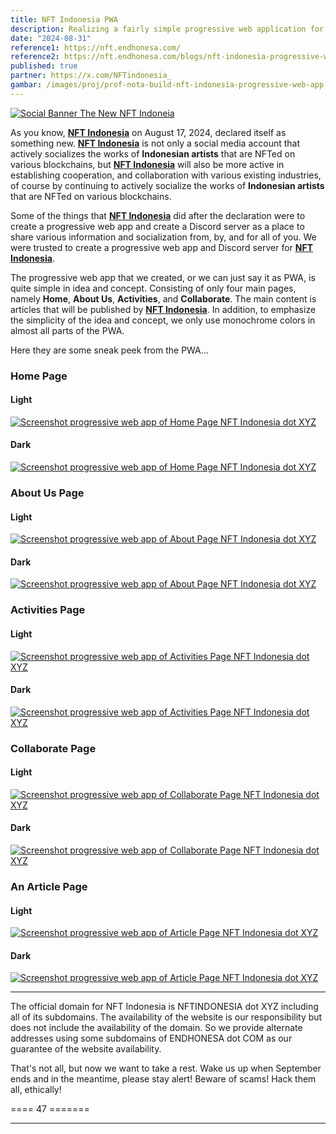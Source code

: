 ```yaml
---
title: NFT Indonesia PWA
description: Realizing a fairly simple progressive web application for NFT Indonesia by combining and customizing several open-source repositories out there.
date: "2024-08-31"
reference1: https://nft.endhonesa.com/
reference2: https://nft.endhonesa.com/blogs/nft-indonesia-progressive-web-app
published: true
partner: https://x.com/NFTindonesia_
gambar: /images/proj/prof-nota-build-nft-indonesia-progressive-web-app.png
---
```


[![Social Banner The New NFT Indoneia](/images/proj/prof-nota-build-nft-indonesia-progressive-web-app.png)](/images/proj/prof-nota-build-nft-indonesia-progressive-web-app.png "Social Banner The New NFT Indoneia")

As you know, [**NFT Indonesia**](https://nft.endhonesa.com/ "The New NFT Indonesia") on August 17, 2024, declared itself as something new. [**NFT Indonesia**](https://nft.endhonesa.com/ "The New NFT Indonesia") is not only a social media account that actively socializes the works of **Indonesian artists** that are NFTed on various blockchains, but [**NFT Indonesia**](https://nft.endhonesa.com/ "The New NFT Indonesia") will also be more active in establishing cooperation, and collaboration with various existing industries, of course by continuing to actively socialize the works of **Indonesian artists** that are NFTed on various blockchains.

Some of the things that [**NFT Indonesia**](https://nft.endhonesa.com/ "The New NFT Indonesia") did after the declaration were to create a progressive web app and create a Discord server as a place to share various information and socialization from, by, and for all of you. We were trusted to create a progressive web app and Discord server for [**NFT Indonesia**](https://nft.endhonesa.com/ "The New NFT Indonesia").

The progressive web app that we created, or we can just say it as PWA, is quite simple in idea and concept. Consisting of only four main pages, namely **Home**, **About Us**, **Activities**, and **Collaborate**. The main content is articles that will be published by [**NFT Indonesia**](https://nft.endhonesa.com/ "The New NFT Indonesia"). In addition, to emphasize the simplicity of the idea and concept, we only use monochrome colors in almost all parts of the PWA.

Here they are some sneak peek from the PWA...

### Home Page

#### Light

[![Screenshot progressive web app of Home Page NFT Indonesia dot XYZ](/images/proj/screenshot-progressive-web-app-nft-indonesia-dot-xyz-0.png)](/images/proj/screenshot-progressive-web-app-nft-indonesia-dot-xyz-0.png "Screenshot progressive web app of Home Page NFT Indonesia dot XYZ")

#### Dark

[![Screenshot progressive web app of Home Page NFT Indonesia dot XYZ](/images/proj/screenshot-progressive-web-app-nft-indonesia-dot-xyz-1.png)](/images/proj/screenshot-progressive-web-app-nft-indonesia-dot-xyz-1.png "Screenshot progressive web app of Home Page NFT Indonesia dot XYZ")

### About Us Page

#### Light

[![Screenshot progressive web app of About Page NFT Indonesia dot XYZ](/images/proj/screenshot-progressive-web-app-nft-indonesia-dot-xyz-2.png)](/images/proj/screenshot-progressive-web-app-nft-indonesia-dot-xyz-2.png "Screenshot progressive web app of About Page NFT Indonesia dot XYZ")

#### Dark

[![Screenshot progressive web app of About Page NFT Indonesia dot XYZ](/images/proj/screenshot-progressive-web-app-nft-indonesia-dot-xyz-3.png)](/images/proj/screenshot-progressive-web-app-nft-indonesia-dot-xyz-3.png "Screenshot progressive web app of About Page NFT Indonesia dot XYZ")

### Activities Page

#### Light

[![Screenshot progressive web app of Activities Page NFT Indonesia dot XYZ](/images/proj/screenshot-progressive-web-app-nft-indonesia-dot-xyz-4.png)](/images/proj/screenshot-progressive-web-app-nft-indonesia-dot-xyz-4.png "Screenshot progressive web app of Activities Page NFT Indonesia dot XYZ")

#### Dark

[![Screenshot progressive web app of Activities Page NFT Indonesia dot XYZ](/images/proj/screenshot-progressive-web-app-nft-indonesia-dot-xyz-5.png)](/images/proj/screenshot-progressive-web-app-nft-indonesia-dot-xyz-5.png "Screenshot progressive web app of Activities Page NFT Indonesia dot XYZ")

### Collaborate Page

#### Light

[![Screenshot progressive web app of Collaborate Page NFT Indonesia dot XYZ](/images/proj/screenshot-progressive-web-app-nft-indonesia-dot-xyz-6.png)](/images/proj/screenshot-progressive-web-app-nft-indonesia-dot-xyz-6.png "Screenshot progressive web app of Collaborate Page NFT Indonesia dot XYZ")

#### Dark

[![Screenshot progressive web app of Collaborate Page NFT Indonesia dot XYZ](/images/proj/screenshot-progressive-web-app-nft-indonesia-dot-xyz-7.png)](/images/proj/screenshot-progressive-web-app-nft-indonesia-dot-xyz-7.png "Screenshot progressive web app of Collaborate Page NFT Indonesia dot XYZ")

### An Article Page

#### Light

[![Screenshot progressive web app of Article Page NFT Indonesia dot XYZ](/images/proj/screenshot-progressive-web-app-nft-indonesia-dot-xyz-8.png)](/images/proj/screenshot-progressive-web-app-nft-indonesia-dot-xyz-8.png "Screenshot progressive web app of Article Page NFT Indonesia dot XYZ")

#### Dark

[![Screenshot progressive web app of Article Page NFT Indonesia dot XYZ](/images/proj/screenshot-progressive-web-app-nft-indonesia-dot-xyz-9.png)](/images/proj/screenshot-progressive-web-app-nft-indonesia-dot-xyz-9.png "Screenshot progressive web app of Article Page NFT Indonesia dot XYZ")

---

The official domain for NFT Indonesia is NFTINDONESIA dot XYZ including all of its subdomains. The availability of the website is our responsibility but does not include the availability of the domain. So we provide alternate addresses using some subdomains of ENDHONESA dot COM as our guarantee of the website availability.

That's not all, but now we want to take a rest. Wake us up when September ends and in the meantime, please stay alert! Beware of scams! Hack them all, ethically!

==== 47 =======

---
